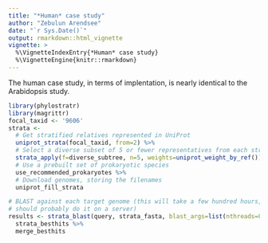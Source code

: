 ```yaml
---
title: "*Human* case study"
author: "Zebulun Arendsee"
date: "`r Sys.Date()`"
output: rmarkdown::html_vignette
vignette: >
  %\VignetteIndexEntry{*Human* case study}
  %\VignetteEngine{knitr::rmarkdown}
---
```


The human case study, in terms of implentation, is nearly identical to the
Arabidopsis study.

```r
library(phylostratr)
library(magrittr)
focal_taxid <- '9606'
strata <-
  # Get stratified relatives represented in UniProt
  uniprot_strata(focal_taxid, from=2) %>%
  # Select a diverse subset of 5 or fewer representatives from each stratum.
  strata_apply(f=diverse_subtree, n=5, weights=uniprot_weight_by_ref()) %>%
  # Use a prebuilt set of prokaryotic species
  use_recommended_prokaryotes %>%
  # Download genomes, storing the filenames
  uniprot_fill_strata

# BLAST against each target genome (this will take a few hundred hours, you
# should probably do it on a server)
results <- strata_blast(query, strata_fasta, blast_args=list(nthreads=8)) %>%
  strata_besthits %>%
  merge_besthits
```
